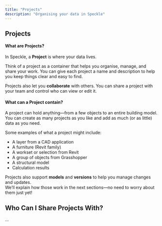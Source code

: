 ```yaml
---
title: "Projects"
description: "Organising your data in Speckle"
---
```


## Projects

#### What are Projects?

In Speckle, a **Project** is where your data lives.

Think of a project as a container that helps you organise, manage, and share your work. You can give each project a name and description to help you keep things clear and easy to find.

Projects also let you **collaborate** with others. You can share a project with your team and control who can view or edit it.

#### What can a Project contain?

A project can hold anything—from a few objects to an entire building model. You can create as many projects as you like and add as much (or as little) data as you need.

Some examples of what a project might include:

- A layer from a CAD application
- A furniture (Revit family)
- A workset or selection from Revit
- A group of objects from Grasshopper
- A structural model
- Calculation results

Projects also support **models** and **versions** to help you manage changes and updates.\
We’ll explain how those work in the next sections—no need to worry about them just yet\!

## Who Can I Share Projects With?

...